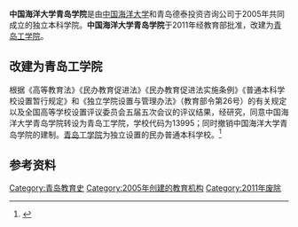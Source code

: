 '''中国海洋大学青岛学院'''是由[[中国海洋大学|中国海洋大学]]和青岛德泰投资咨询公司于2005年共同成立的独立本科学院。'''中国海洋大学青岛学院'''于2011年经教育部批准，改建为[[青岛工学院|青岛工学院]]。

==改建为青岛工学院==
根据《高等教育法》《民办教育促进法》《民办教育促进法实施条例》《普通本科学校设置暂行规定》和《独立学院设置与管理办法》（教育部令第26号）的有关规定以及全国高等学校设置评议委员会五届五次会议的评议结果，经研究，同意中国海洋大学青岛学院转设为青岛工学院，学校代码为13995；同时撤销中国海洋大学青岛学院的建制。[[青岛工学院|青岛工学院]]为独立设置的民办普通本科学校。<ref>{{Cite web |url=http://www.moe.gov.cn/publicfiles/business/htmlfiles/moe/s181/201105/xxgk_119443.html |title=《教育部关于同意中国海洋大学青岛学院转设为青岛工学院的通知》(教发函〔2011〕79号) |accessdate=2014-07-16 |archive-date=2014-07-14 |archive-url=https://web.archive.org/web/20140714162913/http://www.moe.gov.cn/publicfiles/business/htmlfiles/moe/s181/201105/xxgk_119443.html |dead-url=no }}</ref>

== 参考资料 ==
{{Reflist}}

[[Category:青岛教育史|Category:青岛教育史]]
[[Category:2005年创建的教育机构|Category:2005年创建的教育机构]]
[[Category:2011年废除|Category:2011年废除]]